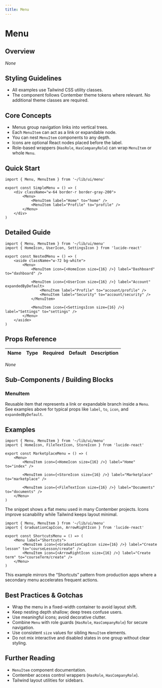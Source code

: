 ```yaml
---
title: Menu
---
```


<!-- Edited by human: false -->
<!-- Examples count: 11 -->
<!-- Source examples: 0 -->
<!-- Playground examples: 1 -->
<!-- External examples: 10 -->
<!-- Import examples: 5 -->

# Menu

## Overview
_None_

## Styling Guidelines
* All examples use Tailwind CSS utility classes.  
* The component follows Contember theme tokens where relevant. No additional theme classes are required.

## Core Concepts
* Menus group navigation links into vertical trees.  
* Each `MenuItem` can act as a link or expandable node.  
* You can nest `MenuItem` components to any depth.  
* Icons are optional React nodes placed before the label.  
* Role-based wrappers (`HasRole`, `HasCompanyRole`) can wrap `MenuItem` or whole `Menu`.

## Quick Start
```tsx
import { Menu, MenuItem } from '~/lib/ui/menu'

export const SimpleMenu = () => (
	<div className="w-64 border-r border-gray-200">
		<Menu>
			<MenuItem label="Home" to="home" />
			<MenuItem label="Profile" to="profile" />
		</Menu>
	</div>
)
```

## Detailed Guide
```tsx
import { Menu, MenuItem } from '~/lib/ui/menu'
import { HomeIcon, UserIcon, SettingsIcon } from 'lucide-react'

export const NestedMenu = () => (
	<aside className="w-72 bg-white">
		<Menu>
			<MenuItem icon={<HomeIcon size={16} />} label="Dashboard" to="dashboard" />

			<MenuItem icon={<UserIcon size={16} />} label="Account" expandedByDefault>
				<MenuItem label="Profile" to="account/profile" />
				<MenuItem label="Security" to="account/security" />
			</MenuItem>

			<MenuItem icon={<SettingsIcon size={16} />} label="Settings" to="settings" />
		</Menu>
	</aside>
)
```

## Props Reference
| Name | Type | Required | Default | Description |
|------|------|----------|---------|-------------|
_None_

## Sub-Components / Building Blocks
### MenuItem
Reusable item that represents a link or expandable branch inside a `Menu`. See examples above for typical props like `label`, `to`, `icon`, and `expandedByDefault`.

## Examples
```tsx
import { Menu, MenuItem } from '~/lib/ui/menu'
import { HomeIcon, FileTextIcon, StoreIcon } from 'lucide-react'

export const MarketplaceMenu = () => (
	<Menu>
		<MenuItem icon={<HomeIcon size={16} />} label="Home" to="index" />

		<MenuItem icon={<StoreIcon size={16} />} label="Marketplace" to="marketplace" />

		<MenuItem icon={<FileTextIcon size={16} />} label="Documents" to="documents" />
	</Menu>
)
```
The snippet shows a flat menu used in many Contember projects. Icons improve scanability while Tailwind keeps layout minimal.

```tsx
import { Menu, MenuItem } from '~/lib/ui/menu'
import { GraduationCapIcon, ArrowRightIcon } from 'lucide-react'

export const ShortcutsMenu = () => (
	<Menu label="Shortcuts">
		<MenuItem icon={<GraduationCapIcon size={16} />} label="Create lesson" to="courseLesson/create" />
		<MenuItem icon={<ArrowRightIcon size={16} />} label="Create term" to="courseTerm/create" />
	</Menu>
)
```
This example mirrors the “Shortcuts” pattern from production apps where a secondary menu accelerates frequent actions.

## Best Practices & Gotchas
* Wrap the menu in a fixed-width container to avoid layout shift.  
* Keep nesting depth shallow; deep trees confuse users.  
* Use meaningful icons; avoid decorative clutter.  
* Combine `Menu` with role guards (`HasRole`, `HasCompanyRole`) for secure navigation.  
* Use consistent `size` values for sibling `MenuItem` elements.  
* Do not mix interactive and disabled states in one group without clear styling.

## Further Reading
* `MenuItem` component documentation.  
* Contember access control wrappers (`HasRole`, `HasCompanyRole`).  
* Tailwind layout utilities for sidebars.

<!-- End of Generated Documentation -->